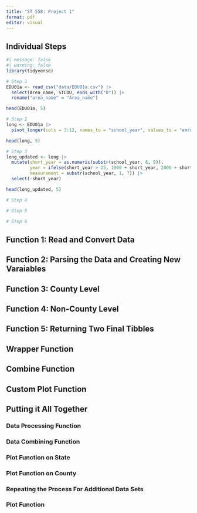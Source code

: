 ---
title: "ST 558: Project 1"
format: pdf
editor: visual
---

## Individual Steps
```{r}
#| message: false
#| warning: false
library(tidyverse)

# Step 1
EDU01a <- read_csv("data/EDU01a.csv") |>
  select(Area_name, STCOU, ends_with("D")) |>
  rename("area_name" = "Area_name")

head(EDU01a, 5)

# Step 2
long <- EDU01a |>
  pivot_longer(cols = 3:12, names_to = "school_year", values_to = "enrollment")

head(long, 5)

# Step 3
long_updated <- long |> 
  mutate(short_year = as.numeric(substr(school_year, 8, 9)), 
         year = ifelse(short_year > 25, 1900 + short_year, 2000 + short_year),
         measurement = substr(school_year, 1, 7)) |>
  select(-short_year)

head(long_updated, 5)

# Step 4

# Step 5

# Step 6
```

## Function 1: Read and Convert Data

## Function 2: Parsing the Data and Creating New Varaiables

## Function 3: County Level

## Function 4: Non-County Level

## Function 5: Returning Two Final Tibbles

## Wrapper Function

## Combine Function

## Custom Plot Function

## Putting it All Together

### Data Processing Function

### Data Combining Function

### Plot Function on State

### Plot Function on County

### Repeating the Process For Additional Data Sets

### Plot Function